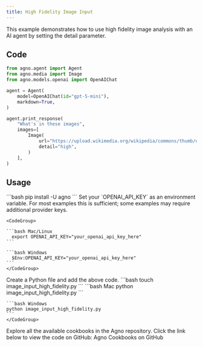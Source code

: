 ```yaml
---
title: High Fidelity Image Input
---
```


This example demonstrates how to use high fidelity image analysis with an AI agent by setting the detail parameter.

## Code

```python image_input_high_fidelity.py
from agno.agent import Agent
from agno.media import Image
from agno.models.openai import OpenAIChat

agent = Agent(
    model=OpenAIChat(id="gpt-5-mini"),
    markdown=True,
)

agent.print_response(
    "What's in these images",
    images=[
        Image(
            url="https://upload.wikimedia.org/wikipedia/commons/thumb/d/dd/Gfp-wisconsin-madison-the-nature-boardwalk.jpg/2560px-Gfp-wisconsin-madison-the-nature-boardwalk.jpg",
            detail="high",
        )
    ],
)
```

## Usage

<Steps>
  <Snippet file="create-venv-step.mdx" />

  <Step title="Install libraries">
    ```bash
    pip install -U agno
    ```
  </Step>

  <Step title="Export your OpenAI API key">
    Set your `OPENAI_API_KEY` as an environment variable. For most examples this is sufficient; some examples may require additional provider keys.

    <CodeGroup>

    ```bash Mac/Linux
      export OPENAI_API_KEY="your_openai_api_key_here"
    ```

    ```bash Windows
      $Env:OPENAI_API_KEY="your_openai_api_key_here"
    ```
    </CodeGroup> 
  </Step>

  <Step title="Create a Python file">
    Create a Python file and add the above code.
    ```bash
    touch image_input_high_fidelity.py
    ```
  </Step>
  
  <Step title="Run Agent">
    <CodeGroup>
    ```bash Mac
    python image_input_high_fidelity.py
    ```
    
    ```bash Windows  
    python image_input_high_fidelity.py
    ```
    </CodeGroup>
  </Step>

  <Step title="Find All Cookbooks">
  Explore all the available cookbooks in the Agno repository. Click the link below to view the code on GitHub:

  <Link href="https://github.com/agno-agi/agno/tree/main/cookbook" target="_blank">
    Agno Cookbooks on GitHub
  </Link>
</Step>
</Steps>
